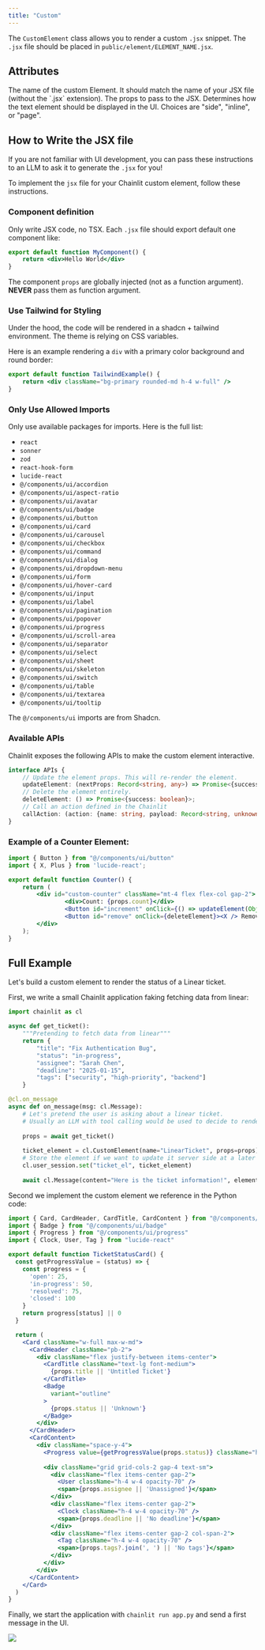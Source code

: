 ```yaml
---
title: "Custom"
---
```


The `CustomElement` class allows you to render a custom `.jsx` snippet. The `.jsx` file should be placed in `public/element/ELEMENT_NAME.jsx`.

## Attributes

<ParamField path="name" type="str">
  The name of the custom Element. It should match the name of your JSX file (without the `.jsx` extension).
</ParamField>

<ParamField path="props" type="Dict">
  The props to pass to the JSX.
</ParamField>

<ParamField path="display" type="ElementDisplay" default="inline" optional>
  Determines how the text element should be displayed in the UI. Choices are
  "side", "inline", or "page".
</ParamField>

## How to Write the JSX file

<Note>If you are not familiar with UI development, you can pass these instructions to an LLM to ask it to generate the `.jsx` for you!</Note>

To implement the `jsx` file for your Chainlit custom element, follow these instructions.

### Component definition

Only write JSX code, no TSX. Each `.jsx` file should export default one component like:

```jsx
export default function MyComponent() {
    return <div>Hello World</div>
}
```

The component `props` are globally injected (not as a function argument). **NEVER** pass them as function argument.

### Use Tailwind for Styling

Under the hood, the code will be rendered in a shadcn + tailwind environment.
The theme is relying on CSS variables.

Here is an example rendering a `div` with a primary color background and round border:

```jsx
export default function TailwindExample() {
    return <div className="bg-primary rounded-md h-4 w-full" />
}
```

### Only Use Allowed Imports

Only use available packages for imports. Here is the full list:

- `react`
- `sonner`
- `zod`
- `react-hook-form`
- `lucide-react`
- `@/components/ui/accordion`
- `@/components/ui/aspect-ratio`
- `@/components/ui/avatar`
- `@/components/ui/badge`
- `@/components/ui/button`
- `@/components/ui/card`
- `@/components/ui/carousel`
- `@/components/ui/checkbox`
- `@/components/ui/command`
- `@/components/ui/dialog`
- `@/components/ui/dropdown-menu`
- `@/components/ui/form`
- `@/components/ui/hover-card`
- `@/components/ui/input`
- `@/components/ui/label`
- `@/components/ui/pagination`
- `@/components/ui/popover`
- `@/components/ui/progress`
- `@/components/ui/scroll-area`
- `@/components/ui/separator`
- `@/components/ui/select`
- `@/components/ui/sheet`
- `@/components/ui/skeleton`
- `@/components/ui/switch`
- `@/components/ui/table`
- `@/components/ui/textarea`
- `@/components/ui/tooltip`

<Note>The `@/components/ui` imports are from Shadcn.</Note>

### Available APIs

Chainlit exposes the following APIs to make the custom element interactive.

```ts
interface APIs {
    // Update the element props. This will re-render the element.
    updateElement: (nextProps: Record<string, any>) => Promise<{success: boolean}>;
    // Delete the element entirely.
    deleteElement: () => Promise<{success: boolean}>;
    // Call an action defined in the Chainlit
    callAction: (action: {name: string, payload: Record<string, unknown>}) =>Promise<{success: boolean}>;
}
```

### Example of a Counter Element:

```jsx
import { Button } from "@/components/ui/button"
import { X, Plus } from 'lucide-react';

export default function Counter() {
    return (
        <div id="custom-counter" className="mt-4 flex flex-col gap-2">
                <div>Count: {props.count}</div>
                <Button id="increment" onClick={() => updateElement(Object.assign(props, {count: props.count + 1}))}><Plus /> Increment</Button>
                <Button id="remove" onClick={deleteElement}><X /> Remove</Button>
        </div>
    );
}
```

## Full Example

Let's build a custom element to render the status of a Linear ticket.

First, we write a small Chainlit application faking fetching data from linear:

```python app.py
import chainlit as cl

async def get_ticket():
    """Pretending to fetch data from linear"""
    return {
        "title": "Fix Authentication Bug",
        "status": "in-progress",
        "assignee": "Sarah Chen",
        "deadline": "2025-01-15",
        "tags": ["security", "high-priority", "backend"]
    }

@cl.on_message
async def on_message(msg: cl.Message):
    # Let's pretend the user is asking about a linear ticket.
    # Usually an LLM with tool calling would be used to decide to render the component or not.
    
    props = await get_ticket()
    
    ticket_element = cl.CustomElement(name="LinearTicket", props=props)
    # Store the element if we want to update it server side at a later stage.
    cl.user_session.set("ticket_el", ticket_element)
    
    await cl.Message(content="Here is the ticket information!", elements=[ticket_element]).send()
```

Second we implement the custom element we reference in the Python code:

```jsx public/elements/LinearTicket.jsx
import { Card, CardHeader, CardTitle, CardContent } from "@/components/ui/card"
import { Badge } from "@/components/ui/badge"
import { Progress } from "@/components/ui/progress"
import { Clock, User, Tag } from "lucide-react"

export default function TicketStatusCard() {
  const getProgressValue = (status) => {
    const progress = {
      'open': 25,
      'in-progress': 50,
      'resolved': 75,
      'closed': 100
    }
    return progress[status] || 0
  }

  return (
    <Card className="w-full max-w-md">
      <CardHeader className="pb-2">
        <div className="flex justify-between items-center">
          <CardTitle className="text-lg font-medium">
            {props.title || 'Untitled Ticket'}
          </CardTitle>
          <Badge 
            variant="outline" 
          >
            {props.status || 'Unknown'}
          </Badge>
        </div>
      </CardHeader>
      <CardContent>
        <div className="space-y-4">
          <Progress value={getProgressValue(props.status)} className="h-2" />
          
          <div className="grid grid-cols-2 gap-4 text-sm">
            <div className="flex items-center gap-2">
              <User className="h-4 w-4 opacity-70" />
              <span>{props.assignee || 'Unassigned'}</span>
            </div>
            <div className="flex items-center gap-2">
              <Clock className="h-4 w-4 opacity-70" />
              <span>{props.deadline || 'No deadline'}</span>
            </div>
            <div className="flex items-center gap-2 col-span-2">
              <Tag className="h-4 w-4 opacity-70" />
              <span>{props.tags?.join(', ') || 'No tags'}</span>
            </div>
          </div>
        </div>
      </CardContent>
    </Card>
  )
}
```

Finally, we start the application with `chainlit run app.py` and send a first message in the UI.

<Frame caption="The LinearTicket custom element rendered.">
  <img src="/images/custom-element.png" />
</Frame>